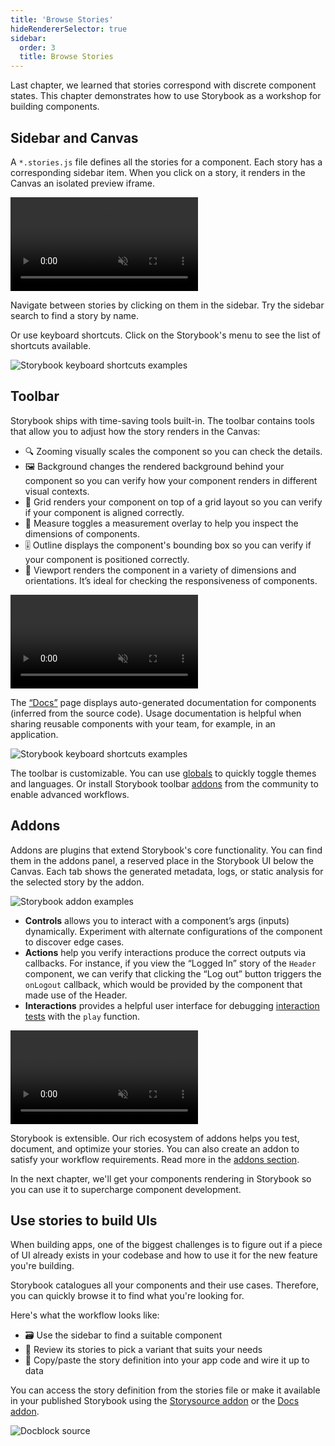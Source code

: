 ```yaml
---
title: 'Browse Stories'
hideRendererSelector: true
sidebar:
  order: 3
  title: Browse Stories
---
```


Last chapter, we learned that stories correspond with discrete component states. This chapter demonstrates how to use Storybook as a workshop for building components.

## Sidebar and Canvas

A `*.stories.js` file defines all the stories for a component. Each story has a corresponding sidebar item. When you click on a story, it renders in the Canvas an isolated preview iframe.

<video autoPlay muted playsInline loop>
  <source src="example-browse-all-stories-optimized.mp4" type="video/mp4" />
</video>

Navigate between stories by clicking on them in the sidebar. Try the sidebar search to find a story by name.

Or use keyboard shortcuts. Click on the Storybook's menu to see the list of shortcuts available.

![Storybook keyboard shortcuts examples](../_assets/get-started/storybook-keyboard-shortcuts.png)

## Toolbar

Storybook ships with time-saving tools built-in. The toolbar contains tools that allow you to adjust how the story renders in the Canvas:

* 🔍 Zooming visually scales the component so you can check the details.
* 🖼 Background changes the rendered background behind your component so you can verify how your component renders in different visual contexts.
* 📐 Grid renders your component on top of a grid layout so you can verify if your component is aligned correctly.
* 📏 Measure toggles a measurement overlay to help you inspect the dimensions of components.
* 🎚️ Outline displays the component's bounding box so you can verify if your component is positioned correctly.
* 📱 Viewport renders the component in a variety of dimensions and orientations. It’s ideal for checking the responsiveness of components.

<video autoPlay muted playsInline loop>
  <source src="toolbar-walkthrough-optimized.mp4" type="video/mp4" />
</video>

The [“Docs”](../writing-docs/index.mdx) page displays auto-generated documentation for components (inferred from the source code). Usage documentation is helpful when sharing reusable components with your team, for example, in an application.

![Storybook keyboard shortcuts examples](../_assets/get-started/mdx-example.png)

The toolbar is customizable. You can use [globals](../essentials/toolbars-and-globals.mdx) to quickly toggle themes and languages. Or install Storybook toolbar [addons](../configure/storybook-addons.mdx) from the community to enable advanced workflows.

## Addons

Addons are plugins that extend Storybook's core functionality. You can find them in the addons panel, a reserved place in the Storybook UI below the Canvas. Each tab shows the generated metadata, logs, or static analysis for the selected story by the addon.

![Storybook addon examples](../_assets/get-started/addons.png)

* **Controls** allows you to interact with a component’s args (inputs) dynamically. Experiment with alternate configurations of the component to discover edge cases.
* **Actions** help you verify interactions produce the correct outputs via callbacks. For instance, if you view the “Logged In” story of the `Header` component, we can verify that clicking the “Log out” button triggers the `onLogout` callback, which would be provided by the component that made use of the Header.
* **Interactions** provides a helpful user interface for debugging [interaction tests](../writing-tests/interaction-testing.mdx) with the `play` function.

<video autoPlay muted playsInline loop>
  <source src="addons-walkthrough-optimized.mp4" type="video/mp4" />
</video>

Storybook is extensible. Our rich ecosystem of addons helps you test, document, and optimize your stories. You can also create an addon to satisfy your workflow requirements. Read more in the [addons section](../addons/index.mdx).

In the next chapter, we'll get your components rendering in Storybook so you can use it to supercharge component development.

## Use stories to build UIs

When building apps, one of the biggest challenges is to figure out if a piece of UI already exists in your codebase and how to use it for the new feature you're building.

Storybook catalogues all your components and their use cases. Therefore, you can quickly browse it to find what you're looking for.

Here's what the workflow looks like:

* 🗃 Use the sidebar to find a suitable component
* 👀 Review its stories to pick a variant that suits your needs
* 📝 Copy/paste the story definition into your app code and wire it up to data

You can access the story definition from the stories file or make it available in your published Storybook using the [Storysource addon](https://storybook.js.org/addons/@storybook/addon-storysource/) or the [Docs addon](../api/doc-block-source.mdx).

![Docblock source](../_assets/get-started/docblock-source.png)
